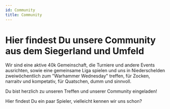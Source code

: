 ```yaml
---
id: Community
title: Community
---
```


# Hier findest Du unsere Community aus dem Siegerland und Umfeld

Wir sind eine aktive 40k Gemeinschaft, die Turniere und andere Events ausrichten, sowie eine gemeinsame Liga spielen und uns in Niederschelden zweiwöchentlich zum "Warhammer Wednesday" treffen, für Zocken, narraitv und kompetativ, für Quatschen, dumm und sinnvoll.

Du bist herzlich zu unseren Treffen und unserer Community eingeladen!

Hier findest Du ein paar Spieler, vielleicht kennen wir uns schon?
